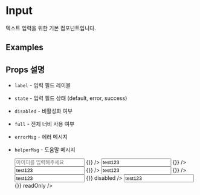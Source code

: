 
<Meta title="Components/Input" of={InputStories} />

# Input

텍스트 입력을 위한 기본 컴포넌트입니다.

## Examples

<Canvas>
  <Story of={InputStories.Default} />
</Canvas>
<Controls />

## Props 설명

- `label` - 입력 필드 레이블
- `state` - 입력 필드 상태 (default, error, success)
- `disabled` - 비활성화 여부
- `full` - 전체 너비 사용 여부
- `errorMsg` - 에러 메시지
- `helperMsg` - 도움말 메시지

  <div
    style={{
      display: 'flex',
      flexWrap: 'wrap',
      gap: '1rem',
      alignItems: 'flex-start',
    }}
  >
    <Input
      label="default"
      placeholder="아이디를 입력해주세요"
      value=""
      onChange={() => {}}
    />
    <Input
      label="filled"
      value="test123"
      placeholder="아이디를 입력해주세요"
      onChange={() => {}}
    />
    <Input
      label="error"
      value="test123"
      placeholder="아이디를 입력해주세요"
      state="error"
      errorMsg="이미 사용하고 있는 아이디에요!"
      onChange={() => {}}
    />
    <Input
      label="success"
      value="test123"
      placeholder="아이디를 입력해주세요"
      state="success"
      helperMsg="너무 멋진 아이디네요!"
      onChange={() => {}}
    />
    <Input
      label="disabled"
      value="test123"
      placeholder="아이디를 입력해주세요"
      onChange={() => {}}
      disabled
    />
    <Input
      label="readOnly"
      value="test123"
      placeholder="아이디를 입력해주세요"
      onChange={() => {}}
      readOnly
    />
  </div>
